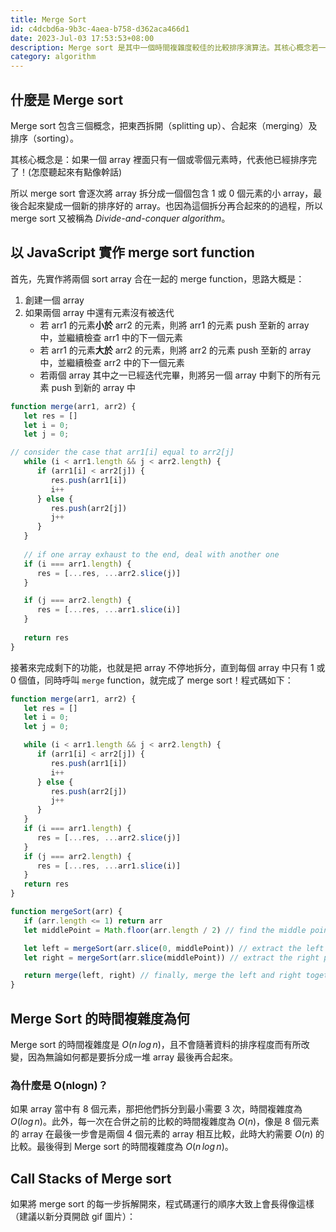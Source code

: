 ```yaml
---
title: Merge Sort
id: c4dcbd6a-9b3c-4aea-b758-d362aca466d1
date: 2023-Jul-03 17:53:53+08:00
description: Merge sort 是其中一個時間複雜度較佳的比較排序演算法。其核心概念若一個 array 中只有一個或零個元素時，代表已經排序完了！
category: algorithm
---
```


## 什麼是 Merge sort

Merge sort 包含三個概念，把東西拆開（splitting up）、合起來（merging）及排序（sorting）。

其核心概念是：如果一個 array 裡面只有一個或零個元素時，代表他已經排序完了！(怎麼聽起來有點像幹話)

所以 merge sort 會逐次將 array 拆分成一個個包含 1 或 0 個元素的小 array，最後合起來變成一個新的排序好的 array。也因為這個拆分再合起來的的過程，所以 merge sort 又被稱為 *Divide-and-conquer algorithm*。

## 以 JavaScript 實作 merge sort function

首先，先實作將兩個 sort array 合在一起的 merge function，思路大概是：

1. 創建一個 array
2. 如果兩個 array 中還有元素沒有被迭代
   - 若 arr1 的元素**小於** arr2 的元素，則將 arr1 的元素 push 至新的 array 中，並繼續檢查 arr1 中的下一個元素
   - 若 arr1 的元素**大於** arr2 的元素，則將 arr2 的元素 push 至新的 array 中，並繼續檢查 arr2 中的下一個元素
   - 若兩個 array 其中之一已經迭代完畢，則將另一個 array 中剩下的所有元素 push 到新的 array 中

```javascript
function merge(arr1, arr2) {
   let res = []
   let i = 0;
   let j = 0;

// consider the case that arr1[i] equal to arr2[j]
   while (i < arr1.length && j < arr2.length) {
      if (arr1[i] < arr2[j]) {
         res.push(arr1[i])
         i++
      } else {
         res.push(arr2[j])
         j++
      }
   }
   
   // if one array exhaust to the end, deal with another one
   if (i === arr1.length) {
      res = [...res, ...arr2.slice(j)]
   }

   if (j === arr2.length) {
      res = [...res, ...arr1.slice(i)]
   }
   
   return res
}
```

接著來完成剩下的功能，也就是把 array 不停地拆分，直到每個 array 中只有 1 或 0 個值，同時呼叫 `merge` function，就完成了 merge sort！程式碼如下：

```javascript
function merge(arr1, arr2) {
   let res = []
   let i = 0;
   let j = 0;

   while (i < arr1.length && j < arr2.length) {
      if (arr1[i] < arr2[j]) {
         res.push(arr1[i])
         i++
      } else {
         res.push(arr2[j])
         j++
      }
   }
   if (i === arr1.length) {
      res = [...res, ...arr2.slice(j)]
   }
   if (j === arr2.length) {
      res = [...res, ...arr1.slice(i)]
   }
   return res
}

function mergeSort(arr) {
   if (arr.length <= 1) return arr
   let middlePoint = Math.floor(arr.length / 2) // find the middle point of array

   let left = mergeSort(arr.slice(0, middlePoint)) // extract the left part of array, and call mergeSort recursively until the length of array equal to 1 or 0
   let right = mergeSort(arr.slice(middlePoint)) // extract the right part of array, and call mergeSort recursively until the length of array equal to 1 or 0

   return merge(left, right) // finally, merge the left and right together
}
```

## Merge Sort 的時間複雜度為何

Merge sort 的時間複雜度是 $O(n\,log\,n)$，且不會隨著資料的排序程度而有所改變，因為無論如何都是要拆分成一堆 array 最後再合起來。

### 為什麼是 O(nlogn)？

如果 array 當中有 8 個元素，那把他們拆分到最小需要 3 次，時間複雜度為 $O(log\,n)$。此外，每一次在合併之前的比較的時間複雜度為 $O(n)$，像是 8 個元素的 array 在最後一步會是兩個 4 個元素的 array 相互比較，此時大約需要 $O(n)$ 的比較。最後得到 Merge sort 的時間複雜度為 $O(n\,log\,n)$。

##  Call Stacks of Merge sort

如果將 merge sort 的每一步拆解開來，程式碼運行的順序大致上會長得像這樣（建議以新分頁開啟 gif 圖片）：

<CustomImage src='/images/merge-sort/merge-sort-call-stack.gif' width={1920} height={1080} alt='Merge sorting' caption='Step by step merge sorting'/>


